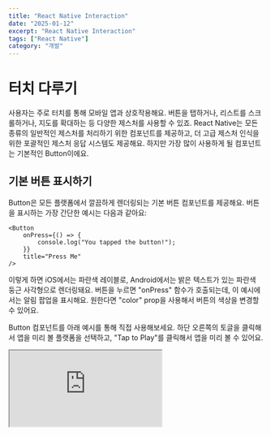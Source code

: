 ```yaml
---
title: "React Native Interaction"
date: "2025-01-12"
excerpt: "React Native Interaction"
tags: ["React Native"]
category: "개발"
---
```


# 터치 다루기

사용자는 주로 터치를 통해 모바일 앱과 상호작용해요. 버튼을 탭하거나, 리스트를 스크롤하거나, 지도를 확대하는 등 다양한 제스처를 사용할 수 있죠. React Native는 모든 종류의 일반적인 제스처를 처리하기 위한 컴포넌트를 제공하고, 더 고급 제스처 인식을 위한 포괄적인 제스처 응답 시스템도 제공해요. 하지만 가장 많이 사용하게 될 컴포넌트는 기본적인 Button이에요.

## 기본 버튼 표시하기

Button은 모든 플랫폼에서 깔끔하게 렌더링되는 기본 버튼 컴포넌트를 제공해요. 버튼을 표시하는 가장 간단한 예시는 다음과 같아요:

```tsx
<Button
	onPress={() => {
		console.log("You tapped the button!");
	}}
	title="Press Me"
/>
```

이렇게 하면 iOS에서는 파란색 레이블로, Android에서는 밝은 텍스트가 있는 파란색 둥근 사각형으로 렌더링돼요. 버튼을 누르면 "onPress" 함수가 호출되는데, 이 예시에서는 알림 팝업을 표시해요. 원한다면 "color" prop을 사용해서 버튼의 색상을 변경할 수 있어요.

Button 컴포넌트를 아래 예시를 통해 직접 사용해보세요. 하단 오른쪽의 토글을 클릭해서 앱을 미리 볼 플랫폼을 선택하고, "Tap to Play"를 클릭해서 앱을 미리 볼 수 있어요.

<iframe
	src="https://snack.expo.dev/embedded/M9S8wILygpNopTffedD6P"
	style={{
		width: "100%",
		height: "500px",
		border: "1px solid #ddd",
		borderRadius: "4px",
		overflow: "hidden",
	}}
/>

# 터치 가능한 컴포넌트들

기본 버튼이 앱에 적합하지 않다면, React Native가 제공하는 "Touchable" 컴포넌트들을 사용해서 자신만의 버튼을 만들 수 있어요. "Touchable" 컴포넌트들은 탭 제스처를 감지하고, 제스처가 인식되었을 때 피드백을 표시할 수 있어요. 하지만 이 컴포넌트들은 기본 스타일을 제공하지 않으므로, 앱에서 보기 좋게 만들기 위해서는 약간의 작업이 필요해요.

어떤 "Touchable" 컴포넌트를 사용할지는 제공하고 싶은 피드백의 종류에 따라 달라져요:

- 일반적으로 <code>TouchableHighlight</code>를 웹의 버튼이나 링크처럼 사용할 수 있어요. 사용자가 버튼을 누르면 뷰의 배경이 어두워져요.
- Android에서는 <code>TouchableNativeFeedback</code>을 사용해서 사용자의 터치에 반응하는 잉크 표면 반응 물결을 표시할 수 있어요.
- <code>TouchableOpacity</code>는 사용자가 누르고 있는 동안 버튼의 투명도를 낮춰서 배경이 비치도록 함으로써 피드백을 제공할 수 있어요.
- 탭 제스처는 처리하고 싶지만 피드백을 표시하고 싶지 않다면, <code>TouchableWithoutFeedback</code>을 사용하세요.

경우에 따라서는 사용자가 뷰를 일정 시간 동안 누르고 있을 때를 감지하고 싶을 수 있어요. 이런 길게 누르기는 "Touchable" 컴포넌트들의 <code>onLongPress</code> props에 함수를 전달해서 처리할 수 있어요.

실제로 어떻게 동작하는지 살펴볼까요:

<iframe
	src="https://snack.expo.dev/embedded/M9S8wILygpNopTffedD6P"
	style={{
		width: "100%",
		height: "500px",
		border: "1px solid #ddd",
		borderRadius: "4px",
		overflow: "hidden",
	}}
/>

# 스크롤과 스와이프

터치 스크린 기기에서 자주 사용되는 제스처에는 스와이프와 패닝이 있어요. 이를 통해 사용자는 항목 목록을 스크롤하거나 콘텐츠 페이지를 스와이프할 수 있어요. 이러한 기능은 ScrollView Core 컴포넌트를 확인해보세요.

# 화면 간 이동하기

모바일 앱은 단일 화면으로만 구성되는 경우가 거의 없어요. 여러 화면의 표시와 화면 간 전환은 일반적으로 네비게이터라고 알려진 것으로 처리돼요.

이 가이드는 React Native에서 사용할 수 있는 다양한 네비게이션 컴포넌트들을 다뤄요. 네비게이션을 처음 시작한다면, React Navigation을 사용하는 것이 좋을 거예요. React Navigation은 Android와 iOS 모두에서 일반적인 스택 네비게이션과 탭 네비게이션 패턴을 구현할 수 있는 간단한 네비게이션 솔루션을 제공해요.

이미 네이티브하게 네비게이션을 관리하는 앱에 React Native를 통합하거나, React Navigation의 대안을 찾고 있다면, 다음 라이브러리가 양쪽 플랫폼에서 네이티브 네비게이션을 제공해요: react-native-navigation.

## React Navigation

네비게이션을 위한 커뮤니티 솔루션은 몇 줄의 코드로 앱의 화면을 설정할 수 있게 해주는 독립형 라이브러리예요.

### 설치 및 설정

먼저, 프로젝트에 다음을 설치해야 해요:

```shell
npm install @react-navigation/native @react-navigation/native-stack
```

다음으로, 필요한 피어 디펜던시들을 설치해요. 프로젝트가 Expo 관리 프로젝트인지 순수 React Native 프로젝트인지에 따라 다른 명령어를 실행해야 해요.

- Expo 관리 프로젝트라면, expo로 디펜던시를 설치하세요:

```shell
npx expo install react-native-screens react-native-safe-area-context
```

- 순수 React Native 프로젝트라면, npm으로 디펜던시를 설치하세요:

```shell
npm install react-native-screens react-native-safe-area-context
```

iOS에서 순수 React Native 프로젝트를 사용하는 경우, CocoaPods가 설치되어 있는지 확인하세요. 그런 다음 pods를 설치해서 설치를 완료하세요:

```shell
cd ios
pod install
cd ..
```

> 설치 후 피어 디펜던시와 관련된 경고가 발생할 수 있어요. 이는 일반적으로 일부 패키지에 지정된 버전 범위가 잘못되어 발생해요. 앱이 빌드되는 한 대부분의 경고는 안전하게 무시할 수 있어요.

이제 <code>NavigationContainer</code>로 전체 앱을 감싸야 해요. 일반적으로 이는 <code>index.js</code>나 <code>App.js</code>와 같은 진입점 파일에서 수행해요:

```tsx
import * as React from "react";
import { NavigationContainer } from "@react-navigation/native";

const App = () => {
	return <NavigationContainer>{/* Rest of your app code */}</NavigationContainer>;
};

export default App;
```

이제 디바이스/시뮬레이터에서 앱을 빌드하고 실행할 준비가 됐어요.

### 사용법

이제 홈 화면과 프로필 화면이 있는 앱을 만들 수 있어요:

```tsx
import * as React from "react";
import { NavigationContainer } from "@react-navigation/native";
import { createNativeStackNavigator } from "@react-navigation/native-stack";

const Stack = createNativeStackNavigator();

const MyStack = () => {
	return (
		<NavigationContainer>
			<Stack.Navigator>
				<Stack.Screen name="Home" component={HomeScreen} options={{ title: "Welcome" }} />
				<Stack.Screen name="Profile" component={ProfileScreen} />
			</Stack.Navigator>
		</NavigationContainer>
	);
};
```

이 예시에서는 <code>Stack.Screen</code> 컴포넌트를 사용해서 2개의 화면(<code>Home</code>과 <code>Profile</code>)이 정의되어 있어요. 비슷한 방식으로 원하는 만큼 화면을 정의할 수 있어요.

각 화면의 제목은 <code>Stack.Screen</code>의 <code>options</code> prop에서 설정할 수 있어요.

각 화면은 React 컴포넌트인 <code>component</code> prop을 받아요. 이 컴포넌트들은 다른 화면으로 연결하는 다양한 메서드를 가진 <code>navigation</code> prop을 받아요. 예를 들어, <code>navigation.navigate</code>를 사용해서 <code>Profile</code> 화면으로 이동할 수 있어요:

```tsx
const HomeScreen = ({ navigation }) => {
	return <Button title="Go to Jane's profile" onPress={() => navigation.navigate("Profile", { name: "Jane" })} />;
};
const ProfileScreen = ({ navigation, route }) => {
	return <Text>This is {route.params.name}'s profile</Text>;
};
```

이 native-stack 네비게이터는 iOS의 <code>UINavigationController</code>와 Android의 <code>Fragment</code>와 같은 네이티브 API를 사용해요. 따라서 <code>createNativeStackNavigator</code>로 만든 네비게이션은 이러한 API들을 기반으로 네이티브하게 만든 앱과 동일한 동작과 성능 특성을 가져요.

React Navigation은 탭이나 드로어와 같은 다양한 종류의 네비게이터를 위한 패키지도 제공해요. 이러한 패키지들을 사용해서 앱에 다양한 패턴을 구현할 수 있어요.

React Navigation에 대한 전체적인 소개는 React Navigation 시작하기 가이드를 참고하세요.

# 애니메이션

애니메이션은 훌륭한 사용자 경험을 만드는 데 매우 중요해요. 정지해 있는 객체가 움직이기 시작할 때는 관성을 극복해야 하고, 움직이는 객체는 모멘텀을 가지고 있어서 즉시 멈추는 경우가 거의 없죠. 애니메이션을 통해 인터페이스에서 물리적으로 믿을 수 있는 동작을 표현할 수 있어요.

React Native는 두 가지 상호 보완적인 애니메이션 시스템을 제공해요: 특정 값의 세밀하고 상호작용적인 제어를 위한 <code>Animated</code>와 전역 레이아웃 트랜잭션을 위한 <code>LayoutAnimation</code>이에요.

## Animated API

<code>Animated</code> API는 다양한 흥미로운 애니메이션과 상호작용 패턴을 매우 성능 좋은 방식으로 간단하게 표현할 수 있도록 설계됐어요. <code>Animated</code>는 입력과 출력 사이의 선언적 관계에 중점을
두고, 그 사이에 구성 가능한 변환과 시간 기반 애니메이션 실행을 제어하기 위한 <code>start</code>,<code>stop</code> 메서드를 제공해요.

<code>Animated</code>는 여섯 가지 애니메이션 가능한 컴포넌트 타입을 제공해요: View, Text, Image, ScrollView, FlatList, SectionList 이에요. 하지만 <code>Animated.createAnimatedComponent()</code>를 사용해서
자신만의 컴포넌트를 만들 수도 있어요.

예를 들어, 마운트될 때 페이드 인되는 컨테이너 뷰는 다음과 같이 만들 수 있어요:

<iframe
	src="https://snack.expo.dev/embedded/D0Us2VsJWtaINohnJCQA1"
	style={{
		width: "100%",
		height: "500px",
		border: "1px solid #ddd",
		borderRadius: "4px",
		overflow: "hidden",
	}}
/>

여기서 무슨 일이 일어나는지 살펴볼까요. <code>FadeInView</code> 생성자에서, <code>fadeAnim</code>이라는 새로운 <code>Animated.Value</code>가 state의 일부로 초기화돼요. <code>View</code>의 opacity 속성이 이 애니메이션 값에 매핑되고, 내부적으로는 숫자 값이 추출되어 opacity를 설정하는 데 사용돼요.

컴포넌트가 마운트되면 opacity가 0으로 설정돼요. 그런 다음 <code>fadeAnim</code> 애니메이션 값에 대해 이징 애니메이션이 시작되는데, 이 값이 1로 애니메이션되는 동안 각 프레임마다 의존하는 모든 매핑(이 경우에는 opacity만)을 업데이트해요.

이는 <code>setState</code>를 호출하고 다시 렌더링하는 것보다 더 최적화된 방식으로 수행돼요. 전체 구성이 선언적이기 때문에, 구성을 직렬화하고 고우선순위 스레드에서 애니메이션을 실행하는 추가 최적화를 구현할 수 있어요.

### 애니메이션 구성하기

애니메이션은 매우 다양하게 구성할 수 있어요. 커스텀 및 미리 정의된 이징 함수, 지연, 지속 시간, 감쇠 계수, 스프링 상수 등을 애니메이션 유형에 따라 모두 조정할 수 있어요.

<code>Animated</code>는 여러 애니메이션 타입을 제공하는데, 가장 일반적으로 사용되는 것은 <code>Animated.timing()</code>이에요. 이는 다양한 미리 정의된 이징 함수를 사용하거나 직접 만든 이징 함수를 사용해서
시간에 따라 값을 애니메이션할 수 있도록 지원해요. 이징 함수는 일반적으로 애니메이션에서 객체의 점진적인 가속과 감속을 표현하는 데 사용돼요.

기본적으로 <code>timing</code>은 점진적인 가속으로 시작해서 최고 속도에 도달한 후 점진적으로 감속하며 멈추는 easeInOut 곡선을 사용해요. <code>easing</code> 매개변수를 전달해서 다른 이징 함수를 지정할 수 있어요. 커스텀 <code>duration</code>이나 애니메이션 시작 전 <code>delay</code>도 지원돼요.

예를 들어, 최종 위치로 이동하기 전에 약간 뒤로 물러나는 2초짜리 애니메이션을 만들고 싶다면:

```tsx
Animated.timing(this.state.xPosition, {
	toValue: 100,
	easing: Easing.back(),
	duration: 2000,
	useNativeDriver: true,
}).start();
```

내장 애니메이션이 지원하는 모든 구성 매개변수에 대해 자세히 알아보려면 <code>Animated</code> API 레퍼런스의 애니메이션 구성 섹션을 참고하세요.

### 애니메이션 조합하기

애니메이션은 순차적으로 또는 병렬로 조합하고 실행할 수 있어요. 순차 애니메이션은 이전 애니메이션이 끝난 직후 또는 지정된 지연 시간 후에 시작할 수 있어요. <code>Animated</code> API는 <code>sequence()</code>와 <code>delay()</code> 같은 여러 메서드를 제공하는데, 각각은 실행할 애니메이션 배열을 받고 필요에 따라 자동으로 <code>start()</code>/<code>stop()</code>을 호출해요.

예를 들어, 다음 애니메이션은 멈출 때까지 감속한 다음, 회전하면서 동시에 다시 튀어오르죠:

```tsx
Animated.sequence([
	// decay, then spring to start and twirl
	Animated.decay(position, {
		// coast to a stop
		velocity: { x: gestureState.vx, y: gestureState.vy }, // velocity from gesture release
		deceleration: 0.997,
		useNativeDriver: true,
	}),
	Animated.parallel([
		// after decay, in parallel:
		Animated.spring(position, {
			toValue: { x: 0, y: 0 }, // return to start
			useNativeDriver: true,
		}),
		Animated.timing(twirl, {
			// and twirl
			toValue: 360,
			useNativeDriver: true,
		}),
	]),
]).start(); // start the sequence group
```

하나의 애니메이션이 중지되거나 중단되면 그룹의 다른 모든 애니메이션도 중지돼요. <code>Animated.parallel</code>의 <code>stopTogether</code> 옵션을 <code>false</code>로 설정하면 이 기능을 비활성화할 수 있어요.

조합 메서드의 전체 목록은 <code>Animated</code> API 레퍼런스의 애니메이션 조합 섹션에서 확인할 수 있어요.

### 애니메이션 값 조합하기

두 개의 애니메이션 값을 덧셈, 곱셈, 나눗셈 또는 모듈로 연산을 통해 조합해서 새로운 애니메이션 값을 만들 수 있어요.

계산을 위해 애니메이션 값을 반전시켜야 하는 경우가 있어요. 예를 들어 스케일을 반전시키는 경우(2x --> 0.5x)를 살펴볼까요:

```tsx
const a = new Animated.Value(1);
const b = Animated.divide(1, a);

Animated.spring(a, {
	toValue: 2,
	useNativeDriver: true,
}).start();
```

### 보간

각 속성은 먼저 보간을 거칠 수 있어요. 보간은 입력 범위를 출력 범위로 매핑하는데, 일반적으로 선형 보간을 사용하지만 이징 함수도 지원해요. 기본적으로는 주어진 범위를 넘어서도 곡선을 확장하지만, 출력 값을 고정할 수도 있어요.

0-1 범위를 0-100 범위로 변환하는 기본적인 매핑은 다음과 같아요:

```tsx
value.interpolate({
	inputRange: [0, 1],
	outputRange: [0, 100],
});
```

예를 들어, <code>Animated.Value</code>가 0에서 1로 변하지만 위치는 150px에서 0px로, 투명도는 0에서 1로 애니메이션하고 싶을 수 있어요. 이는 위 예시의 <code>style</code>을 다음과 같이 수정해서 구현할 수 있어요:

```tsx
  style={{
    opacity: this.state.fadeAnim, // Binds directly
    transform: [{
      translateY: this.state.fadeAnim.interpolate({
        inputRange: [0, 1],
        outputRange: [150, 0]  // 0 : 150, 0.5 : 75, 1 : 0
      }),
    }],
  }}
```

<code>interpolate()</code>는 여러 범위 세그먼트도 지원하는데, 이는 데드존과 다른 유용한 트릭을 정의하는 데 편리해요. 예를 들어, -300에서 -100까지는 0으로 가는 음의 관계를 가지고, 0에서는 1로
올라갔다가 100에서 0으로 다시 내려가고, 그 이후로는 0에 머무는 데드존을 만들 수 있어요:{" "}

```tsx
value.interpolate({
	inputRange: [-300, -100, 0, 100, 101],
	outputRange: [300, 0, 1, 0, 0],
});
```

이는 다음과 같이 매핑돼요:

```text
입력  | 출력
------|--------
-400  |   450
-300  |   300
-200  |   150
-100  |     0
-50   |   0.5
0     |     1
50    |   0.5
100   |     0
101   |     0
200   |     0
```

<code>interpolate()</code>는 문자열 매핑도 지원하므로 색상이나 단위가 있는 값도 애니메이션할 수 있어요. 예를 들어, 회전 애니메이션을 만들고 싶다면 다음과 같이 할 수 있어요:

```tsx
value.interpolate({
	inputRange: [0, 360],
	outputRange: ["0deg", "360deg"],
});
```

<code>interpolate()</code>는 <code>Easing</code> 모듈에 이미 구현되어 있는 다양한 이징 함수도 지원해요.
<code>interpolate()</code>는 <code>outputRange</code>의 보간 동작도 설정할 수 있어요. <code>extrapolate</code>, <code>extrapolateLeft</code>, 또는 <code>extrapolateRight</code> 옵션을 설정해서 보간
방식을 지정할 수 있어요. 기본값은 <code>extend</code>이지만 <code>clamp</code>를 사용해서 출력 값이 <code>outputRange</code>를 초과하지 않도록 할 수 있어요.

### 동적 값 추적하기

애니메이션 값은 애니메이션의 <code>toValue</code>를 일반 숫자 대신 다른 애니메이션 값으로 설정해서 다른 값을 추적할 수도 있어요. 예를 들어, Android의 Messenger에서 사용하는 것과 같은 "Chat Heads" 애니메이션은 다른 애니메이션 값에 고정된 <code>spring()</code>을 사용하거나, 엄격한 추적을 위해 <code>duration</code>이 0인 <code>timing()</code>을 사용해서 구현할 수 있어요. 이들은 보간과 함께 조합할 수도 있어요:

```tsx
Animated.spring(follower, { toValue: leader }).start();
Animated.timing(opacity, {
	toValue: pan.x.interpolate({
		inputRange: [0, 300],
		outputRange: [1, 0],
	}),
	useNativeDriver: true,
}).start();
```

<code>leader</code>와 <code>follower</code> 애니메이션 값은 <code>Animated.ValueXY()</code>를 사용해서 구현돼요. <code>ValueXY</code>는 패닝이나 드래깅과 같은 2D 상호작용을 다루는 데 유용한
방법이에요. 이는 두 개의 <code>Animated.Value</code> 인스턴스를 포함하는 기본 래퍼이고 이들을 통과시키는 몇 가지 헬퍼 함수를 가지고 있어서, 많은 경우에 <code>Value</code>를 대체할 수 있어요. 위 예시에서는
x와 y 값 모두를 추적할 수 있게 해줘요.

### 제스처 추적하기

패닝이나 스크롤링 같은 제스처와 다른 이벤트들은 <code>Animated.event</code>를 사용해서 애니메이션 값에 직접 매핑할 수 있어요. 이는 복잡한 이벤트 객체에서 값을 추출할 수 있도록 구조화된 맵 구문을 사용해요. 첫 번째 레벨은 여러 인수에 걸쳐 매핑할 수 있도록 배열이고, 그 배열은 중첩된 객체를 포함해요.

예를 들어, 수평 스크롤 제스처로 작업할 때 <code>event.nativeEvent.contentOffset.x</code>를 <code>scrollX</code>(<code>Animated.Value</code>)에 매핑하려면 다음과 같이 해요:

```tsx
 onScroll={Animated.event(
   // scrollX = e.nativeEvent.contentOffset.x
   [{nativeEvent: {
        contentOffset: {
          x: scrollX
        }
      }
    }]
 )}
```

다음 예시는 스크롤 위치 표시기가 <code>ScrollView</code>에서 사용된 <code>Animated.event</code>를 사용해서 애니메이션되는 수평 스크롤 캐러셀을 구현해요:

#### ScrollView와 Animated Event 예시

<iframe
	src="https://snack.expo.dev/embedded/pVDB3sb9YRjbFclCbbxYy"
	style={{
		width: "100%",
		height: "500px",
		border: "1px solid #ddd",
		borderRadius: "4px",
		overflow: "hidden",
	}}
/>

<code>PanResponder</code>를 사용할 때는 다음 코드를 사용해서 <code>gestureState.dx</code>와 <code>gestureState.dy</code>에서 x와 y 위치를 추출할 수 있어요. 배열의 첫 번째 위치에 <code>null</code>을 사용하는
이유는 <code>PanResponder</code> 핸들러의 두 번째 인수인 <code>gestureState</code>에만 관심이 있기 때문이에요:

```tsx
onPanResponderMove={Animated.event(
  [null, // ignore the native event
  // extract dx and dy from gestureState
  // like 'pan.x = gestureState.dx, pan.y = gestureState.dy'
  {dx: pan.x, dy: pan.y}
])}
```

#### PanResponder와 Animated Event 예시

<iframe
	src="https://snack.expo.dev/embedded/6GJ5kFt4pKO9KMzZlk7Tz"
	style={{
		width: "100%",
		height: "500px",
		border: "1px solid #ddd",
		borderRadius: "4px",
		overflow: "hidden",
	}}
/>

### 현재 애니메이션 값에 응답하기

애니메이션 중에는 현재 값을 읽을 수 있는 명확한 방법이 없다는 것을 알 수 있어요. 이는 최적화로 인해 값이 네이티브 런타임에서만 알려질 수 있기 때문이에요. 현재 값에 대응해서 JavaScript를 실행해야 한다면, 두 가지 접근 방식이 있어요:
* <code>spring.stopAnimation(callback)</code>은 애니메이션을 중지하고 최종 값과 함께 <code>callback</code>을 호출해요. 이는 제스처 전환을 만들 때 유용해요.
* <code>spring.addListener(callback)</code>은 애니메이션이 실행되는 동안 최근 값과 함께 <code>callback</code>을 비동기적으로 호출해요. 이는 상태 변경을 트리거하는 데 유용해요. 예를 들어 사용자가 더 가까이
드래그할 때 버블을 새로운 옵션에 스냅하는 경우에 유용한데, 이러한 큰 상태 변경은 60fps로 실행되어야 하는 패닝과 같은 연속적인 제스처에 비해 몇 프레임의 지연에 덜 민감하기 때문이에요.

### 네이티브 드라이버 사용하기

<code>Animated</code> API는 직렬화가 가능하도록 설계됐어요. 네이티브 드라이버를 사용하면 애니메이션을 시작하기 전에 애니메이션에 대한 모든 정보를 네이티브로 전송하므로, 네이티브 코드가 매 프레임마다 브릿지를 통과하지 않고도 UI 스레드에서 애니메이션을 수행할 수 있어요. 애니메이션이 시작되면 JS 스레드가 차단되어도 애니메이션에는 영향을 미치지 않아요.

일반 애니메이션에서 네이티브 드라이버를 사용하려면 애니메이션을 시작할 때 설정에서 <code>useNativeDriver: true</code>를 지정하면 돼요. <code>useNativeDriver</code> 속성이 없는 애니메이션은 하위 호환성을 위해 기본값이 false로 설정되지만, 경고가 표시되고 TypeScript에서는 타입 체크 오류가 발생해요.

```tsx
Animated.timing(this.state.animatedValue, {
  toValue: 1,
  duration: 500,
  useNativeDriver: true, // <-- Set this to true
}).start();
```

애니메이션 값은 하나의 드라이버만 사용할 수 있으므로, 값에 대해 네이티브 드라이버로 애니메이션을 시작한 경우 해당 값의 모든 애니메이션에서도 네이티브 드라이버를 사용해야 해요.

네이티브 드라이버는 <code>Animated.event</code>에서도 작동해요. 이는 특히 스크롤 위치를 따르는 애니메이션에 유용한데, 네이티브 드라이버 없이는 React Native의 비동기 특성으로 인해 애니메이션이 항상 제스처보다 한 프레임 뒤처지기 때문이에요.

```tsx
<Animated.ScrollView // <-- Use the Animated ScrollView wrapper
  onScroll={Animated.event(
    [
      {
        nativeEvent: {
          contentOffset: {y: this.state.animatedValue},
        },
      },
    ],
    {useNativeDriver: true}, // <-- Set this to true
  )}>
  {content}
</Animated.ScrollView>
```

RNTester 앱을 실행한 다음 Native Animated Example을 로드해서 네이티브 드라이버가 실제로 어떻게 동작하는지 확인할 수 있어요. 소스 코드를 살펴보면 이러한 예제들이 어떻게 만들어졌는지 알 수 있어요.

#### 주의사항

<code>Animated</code>로 할 수 있는 모든 것이 현재 네이티브 드라이버에서 지원되는 것은 아니에요. 주요 제한사항은 레이아웃과 관련 없는 속성만 애니메이션할 수 있다는 거예요. <code>transform</code>과 <code>opacity</code>는 작동하지만, Flexbox와 position 속성은 작동하지 않아요. <code>Animated.event</code>를 사용할 때는 직접 이벤트에서만 작동하고 버블링 이벤트에서는 작동하지 않아요. 이는 <code>PanResponder</code>에서는 작동하지 않지만 <code>ScrollView#onScroll</code>과 같은 것에서는 작동한다는 의미예요.

애니메이션이 실행 중일 때 <code>VirtualizedList</code> 컴포넌트가 더 많은 행을 렌더링하는 것을 방해할 수 있어요. 사용자가 목록을 스크롤하는 동안 긴 애니메이션이나 반복 애니메이션을 실행해야 한다면, 애니메이션 설정에서 <code>isInteraction: false</code>를 사용해서 이 문제를 해결할 수 있어요.

### 유의사항

<code>rotateY</code>, <code>rotateX</code> 등의 transform 스타일을 사용할 때는 transform 스타일 <code>perspective</code>가 설정되어 있는지 확인하세요. 현재 Android에서는 이것 없이 일부 애니메이션이 렌더링되지 않을 수 있어요. 아래 예시를 참고하세요.

```tsx
<Animated.View
  style={{
    transform: [
      {scale: this.state.scale},
      {rotateY: this.state.rotateY},
      {perspective: 1000}, // without this line this Animation will not render on Android while working fine on iOS
    ],
  }}
/>
```